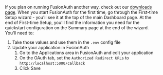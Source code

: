 If you plan on running FusionAuth another way, check out our [downloads page](/download). When you start FusionAuth for the first time, go through the First-time Setup wizard - you'll see it at the top of the main Dashboard page. At the end of First-time Setup, you'll find the information you need for the quickstart configuration on the Summary page at the end of the wizard. You'll need to:
1. Take those values and use them in the `.env` config file
2. Update your application in FusionAuth
    1. Go to the Applications area in FusionAuth and edit your application
    2. On the OAuth tab, set the `Authorized Redirect URLs` to `http://localhost:5000/callback`
    3. Click Save

